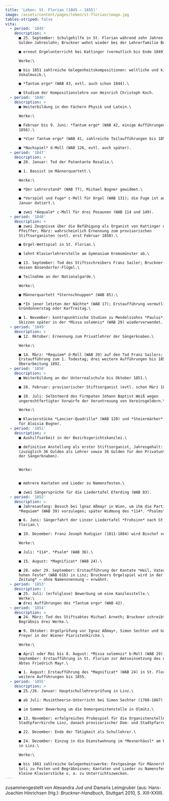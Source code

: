 ```yaml
---
title: 'Leben: St. Florian (1845 – 1855)'
image: /assets/content/pages/leben/st-florian/image.jpg
tables-striped: false
vita:
  - period: '1845'
    description: >
      ■ 25. September: Schulgehilfe in St. Florian während zehn Jahren bei 36
      Gulden Jahreslohn; Bruckner wohnt wieder bei der Lehrerfamilie Bogner.\

      ■ erneut Orgelunterricht bei Kattinger (vermutlich bis Ende 1849).\

      Werke:\

      ■ bis 1851 zahlreiche Gelegenheitskompositionen: weltliche und kirchliche
      Vokalmusik.\

      ■ *Tantum ergo* (WAB 43, evtl. auch schon 1844).\

      ■ Studium der Kompositionslehre von Heinrich Christoph Koch.
  - period: '1846'
    description: >
      ■ Weiterbildung in den Fächern Physik und Latein.\

      Werke:\

      ■ Februar bis 9. Juni: *Tantum ergo* (WAB 42, einige Aufführungen bis
      1856).\

      ■ *Vier Tantum ergo* (WAB 41, zahlreiche Teilaufführungen bis 1858).\

      ■ *Nachspiel* d-Moll (WAB 126, evtl. auch später).
  - period: '1847'
    description: >
      ■ 28. Januar: Tod der Patentante Rosalia.\

      ■ 1. Bassist im Männerquartett.\

      Werke:\

      ■ *Der Lehrerstand* (WAB 77), Michael Bogner gewidmet.\

      ■ *Vorspiel und Fuge* c-Moll für Orgel (WAB 131); die Fuge ist auf 15.
      Januar datiert.\

      ■ zwei *Aequale* c-Moll für drei Posaunen (WAB 114 und 149).
  - period: '1848'
    description: >
      ■ zwei Zeugnisse über die Befähigung als Organist von Kattinger und Joseph
      Pfeiffer; März: wahrscheinlich Ernennung zum provisorischen
      Stiftsorganisten (evtl. erst Februar 1850).\

      ■ Orgel-Wettspiel in St. Florian.\

      ■ lehnt Klavierlehrerstelle am Gymnasium Kremsmünster ab.\

      ■ 13. September: Tod des Stiftsschreibers Franz Sailer; Bruckner erbt
      dessen Bösendorfer-Flügel.\

      ■ Teilnahme an der Nationalgarde.\

      Werke:\

      ■ Männerquartett *Sternschnuppen* (WAB 85).\

      ■ *In jener letzten der Nächte* (WAB 17); Erstaufführung vermutlich am
      Gründonnerstag oder Karfreitag.\

      ■ 1. November: kontrapunktische Studien zu Mendelssohns *Paulus*; eine der
      Skizzen später in der *Missa solemnis* (WAB 29) wiederverwendet.
  - period: '1849'
    description: >
      ■ 12. Oktober: Ernennung zum Privatlehrer der Sängerknaben.\

      Werke:\

      ■ 14. März: *Requiem* d-Moll (WAB 39) auf den Tod Franz Sailers;
      Erstaufführung zum 1. Todestag; drei weitere Aufführungen bis 1854;
      Überarbeitung 1892.
  - period: '1850'
    description: >
      ■ Weiterbildung an der Unterrealschule bis Oktober 1851.\

      ■ 28. Februar: provisorischer Stiftsorganist (evtl. schon März 1848).\

      ■ 10. Juli: Selbstmord des Firmpaten Johann Baptist Weiß wegen
      ungerechtfertigter Vorwürfe der Veruntreuung von Vereinsgeldern.\

      Werke:\

      ■ Klavierstücke *Lancier-Quadrille* (WAB 120) und *Steiermärker* (WAB 122)
      für Aloisia Bogner.
  - period: '1851'
    description: >
      ■ Aushilfsarbeit in der Bezirksgerichtskanzlei.\

      ■ definitive Anstellung als erster Stiftsorganist, Jahresgehalt: 80 Gulden
      (zuzüglich 36 Gulden als Lehrer sowie 36 Gulden für den Privatunterricht
      der Sängerknaben).


      Werke:


      ■ mehrere Kantaten und Lieder zu Namensfesten.\

      ■ zwei Sängersprüche für die Liedertafel Eferding (WAB 83).
  - period: '1852'
    description: >
      ■ Jahresanfang: Besuch bei lgnaz Aßmayr in Wien, um ihm die Partitur des
      *Requiem* (WAB 39) vorzulegen; später Widmung des *114*. *Psalms*.\

      ■ 6. Juni: Sängerfahrt der Linzer Liedertafel *Frohsinn* nach St.
      Florian.\

      ■ 19. Dezember: Franz Joseph Rudigier (1811-1884) wird Bischof von Linz.\

      Werke:\

      ■ Juli: *114*. *Psalm* (WAB 36).\

      ■ 15. August: *Magnificat* (WAB 24).\

      ■ 28. oder 29. September: Erstaufführung der Kantate *Heil, Vater, Dir zum
      hohen Feste* (WAB 61b) in Linz; Bruckners Orgelspiel wird in der *Linzer
      Zeitung* – ohne Namensnennung – erwähnt.
  - period: '1853'
    description: |
      ■ 25. Juli: (erfolglose) Bewerbung um eine Kanzleistelle.\
      Werke:\
      ■ drei Aufführungen des *Tantum ergo* (WAB 42).
  - period: '1854'
    description: >
      ■ 24. März: Tod des Stiftsabtes Michael Arneth; Bruckner schreibt zum
      Begräbnis drei Werke.\

      ■ 9. Oktober: Orgelprüfung vor Ignaz Aßmayr, Simon Sechter und Gottfried
      Preyer in der Wiener Piaristenkirche.\

      Werke:\

      ■ April oder Mai bis 8. August: *Missa solemnis* b-Moll (WAB 29); 14.
      September: Erstaufführung in St. Florian zur Amtseinsetzung des neuen
      Abtes Friedrich Mayr.\

      ■ 1. August: Erstaufführung des *Magnificat* (WAB 24) in St. Florian; zwei
      weitere Aufführungen bis 1855.
  - period: '1855'
    description: >
      ■ 25./26. Januar: Hauptschullehrerprüfung in Linz.\

      ■ ab Juli: Musiktheorie-Unterricht bei Simon Sechter (1788-1867) in Wien.\

      ■ im Sommer Bewerbung um die Domorganistenstelle in Olmütz.\

      ■ 13. November: erfolgreiches Probespiel für die Organistenstelle an der
      Stadtpfarrkirche Linz, danach provisorischer Dom- und Stadtpfarrorganist.\

      ■ 22. Dezember: Ende der Tätigkeit als Schullehrer.\

      ■ 24. Dezember: Einzug in die Dienstwohnung im *Mesnerhäusl* am Pfarrplatz
      in Linz.\

      Werke:\

      ■ bis 1861 zahlreiche Gelegenheitswerke: Festgesänge für Männerchor und
      Soli zu Festen und Begräbnissen; Kantaten und Lieder zu Namensfesten;
      kleine Klavierstücke u. a. zu Unterrichtszwecken.
---
```

zusammengestellt von Alexandra Jud und Damaris Leimgruber (aus: Hans-Joachim Hinrichsen (Hg.): *Bruckner-Handbuch*, Stuttgart 2010, S. XIII-XXIII).


